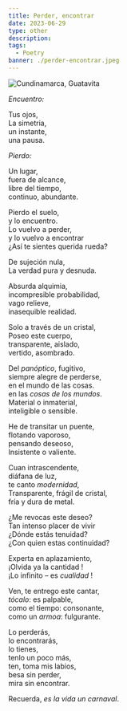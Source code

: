 ```yaml
---
title: Perder, encontrar
date: 2023-06-29
type: other
description:
tags:
  - Poetry
banner: ./perder-encontrar.jpeg
---
```

![Cundinamarca, Guatavita](./perder-encontrar.jpeg)

_Encuentro:_  <br/>

Tus ojos, <br/>
La simetria, <br/>
un instante, <br/>
una pausa. <br/>

_Pierdo:_ <br/>

Un lugar, <br/>
fuera de alcance, <br/>
libre del tiempo, <br/>
continuo, abundante.  <br/>

Pierdo el suelo, <br/>
y lo encuentro. <br/>
Lo vuelvo a perder, <br/>
y lo vuelvo a encontrar <br/>
¿Así te sientes querida rueda? <br/>

De sujeción nula, <br/>
La verdad pura y desnuda. <br/>

Absurda alquimia, <br/>
incompresible probabilidad, <br/>
vago relieve, <br/>
inasequible realidad. <br/>

Solo a través de un cristal, <br/>
Poseo este cuerpo, <br/>
transparente, aislado, <br/>
vertido, asombrado. <br/>

Del _panóptico_, fugitivo, <br/>
siempre alegre de perderse, <br/>
en el mundo de las cosas. <br/>
en las _cosas de los mundos_. <br/>
Material o inmaterial, <br/>
inteligible o sensible. <br/>

He de transitar un puente, <br/>
flotando vaporoso, <br/>
pensando deseoso, <br/>
Insistente o valiente. <br/>

Cuan intrascendente, <br/>
diáfana de luz, <br/>
te canto _modernidad_, <br/>
Transparente, frágil de cristal, <br/>
fría y dura de metal. <br/>
 
¿Me revocas este deseo? <br/>
Tan intenso placer de vivir <br/>
¿Dónde estás tenuidad? <br/>
¿Con quien estas continuidad? <br/>

Experta en aplazamiento, <br/>
¡Olvida ya la cantidad ! <br/>
¡Lo infinito – es _cualidad_ ! <br/>

Ven, te entrego este cantar, <br/>
_tócalo_: es palpable, <br/>
como el tiempo: consonante, <br/>
como un _armoa_: fulgurante. <br/>

Lo perderás, <br/>
lo encontrarás, <br/>
lo tienes, <br/>
tenlo un poco más, <br/>
ten, toma mis labios,  <br/>
besa sin perder, <br/>
mira sin encontrar. <br/>

Recuerda, _es la vida un carnaval_. <br/>



